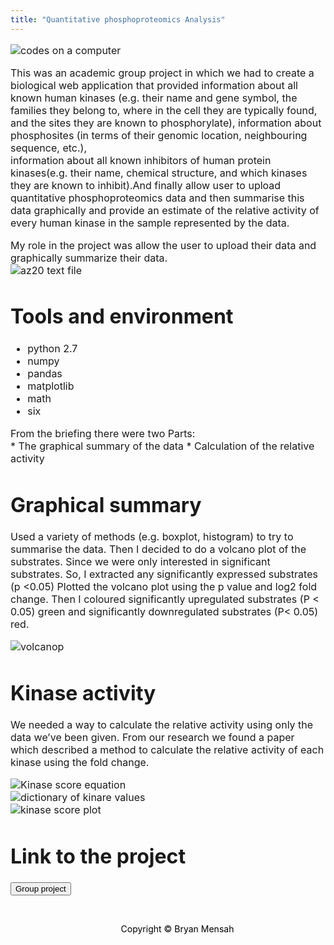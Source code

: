 ---
title: "Quantitative phosphoproteomics Analysis"
---

<font size="3">

<img src="pw_images/pa/paimg.JPG" alt="codes on a computer">  


This was an academic group project in which we had to create a biological web application that provided information about all known human kinases (e.g. their name and gene symbol, the families they belong to, where in the cell they are typically found, and the sites they are known to phosphorylate), information about phosphosites (in terms of their genomic location, neighbouring sequence, etc.),   
information about all known inhibitors of human protein kinases(e.g. their name, chemical structure, and which kinases they are known to inhibit).And finally allow user to upload quantitative phosphoproteomics data and then summarise this data  graphically and provide an estimate of the relative activity of every human kinase in the sample represented by the data.

My role in the project was allow the user to upload their data and graphically summarize their data.  
<img src="pw_images/pa/az20.JPG" alt="az20 text file">  


# Tools and environment

* python 2.7
* numpy 
* pandas 
* matplotlib
* math
* six

From the briefing there were two Parts:  
* The graphical summary of the data
* Calculation of the relative activity

# Graphical summary

Used a variety of methods (e.g. boxplot, histogram) to try to summarise the data. Then I decided to do a volcano plot of the substrates. Since we were only interested in significant substrates. So, I extracted any significantly expressed substrates (p <0.05)
Plotted the volcano plot using the p value and log2 fold change. Then I coloured significantly upregulated substrates (P < 0.05) green and significantly downregulated substrates (P< 0.05) red.  

<img src="pw_images/pa/volcanop.JPG" alt="volcanop">  

# Kinase activity

 We needed a way to calculate the relative activity using only the data we’ve been given.
From our research we found a paper which described a method to calculate the relative activity of each kinase using the fold change.

<img src="pw_images/pa/kinaseseq.JPG" alt="Kinase score equation">  
<img src="pw_images/pa/kinasedict.JPG" alt="dictionary of kinare values">    
<img src="pw_images/pa/kscoreplot.JPG" alt="kinase score plot">   

# Link to the project
<a href='https://github.com/bryanm17078/Group-Project/blob/master/Proteomics%20Calculations%20Final.ipynb'style="color:black;"><button class="btn default">Group project</button></a>  


</font>


<style>
.footer {
  left: 0;
  bottom: 0;
  width: 100%;
  color: black;
  text-align: center;
  padding: 15px;
}
</style>

<div class="footer">
 <a href="contact.html" style="color:black;" class="fa fa-envelope fa-fw fa-2x"></a>
 <a href="https://github.com/bryanm17078" style="color:black;" class="fa fa-github fa-fw fa-2x"></a>
 <a href="https://www.linkedin.com/in/bryanmensah"style="color:black;" class="fa fa-linkedin fa-fw fa-2x"></a>
 <a href="D:/Bryan Mensah_CV_v4.pdf"style="color:black;" class="fa fa-file fa-fw fa-2x"></a>
 <p>Copyright © Bryan Mensah</p>
</div>
